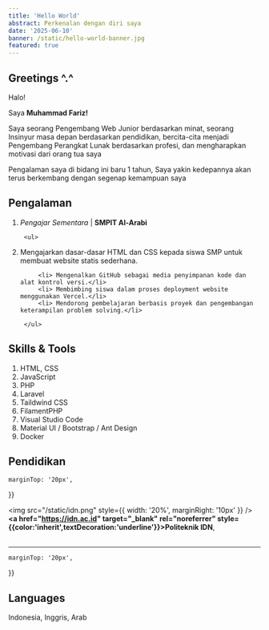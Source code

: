 ```yaml
---
title: 'Hello World'
abstract: Perkenalan dengan diri saya
date: '2025-06-10'
banner: /static/hello-world-banner.jpg
featured: true
---
```


## Greetings ^.^

Halo!

Saya **Muhammad Fariz!**

Saya seorang Pengembang Web Junior berdasarkan minat, seorang Insinyur masa depan berdasarkan pendidikan, bercita-cita menjadi Pengembang Perangkat Lunak berdasarkan profesi, dan mengharapkan motivasi dari orang tua saya

Pengalaman saya di bidang ini baru 1 tahun, Saya yakin kedepannya akan terus berkembang dengan segenap kemampuan saya

## Pengalaman

1.  _Pengajar Sementara_ | **SMPIT Al-Arabi**


         <ul>

    <li>
       Mengajarkan dasar-dasar HTML dan CSS kepada siswa SMP untuk membuat website statis sederhana.
    </li>

             <li> Mengenalkan GitHub sebagai media penyimpanan kode dan alat kontrol versi.</li>
             <li> Membimbing siswa dalam proses deployment website menggunakan Vercel.</li>
             <li> Mendorong pembelajaran berbasis proyek dan pengembangan keterampilan problem solving.</li>

         </ul>


## Skills & Tools

1. HTML, CSS
2. JavaScript
3. PHP
4. Laravel
5. Taildwind CSS
6. FilamentPHP
7. Visual Studio Code
8. Material UI / Bootstrap / Ant Design
9. Docker


## Pendidikan

<div>

<div
  style={{
    display: 'flex',
    alignItems: 'center',

    marginTop: '20px',

}}

>

  <img src="/static/idn.png" style={{ width: '20%', marginRight: '10px' }} />
  **<a href="https://idn.ac.id" target="_blank" rel="noreferrer" style={{color:'inherit',textDecoration:'underline'}}>Politeknik IDN</a>**, <br></br>
  
</div>

<hr style={{ color: 'gray', margin: '30px' }}></hr>

<div
  style={{
    display: 'flex',
    alignItems: 'center',

    marginTop: '20px',

}}

>

</div>

</div>

## Languages

Indonesia, Inggris, Arab

